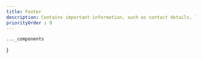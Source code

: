 ```yaml
---
title: Footer
description: Contains important information, such as contact details, links to policies, social media icons, and copyright notices.
priorityOrder : 9
---
```



    ..._components
}

<BlockPreview
    title="One"
    src="/blocks-preview/footer/one"
    code={oneCode}
    client:visible
/>

<BlockPreview
    title="Two"
    src="/blocks-preview/footer/two"
    code={twoCode}
    client:visible
/>

<BlockPreview
    title="Three"
    src="/blocks-preview/footer/three"
    code={threeCode}
    client:visible
/>

<BlockPreview
    title="Four"
    src="/blocks-preview/footer/four"
    code={fourCode}
    client:visible
/>

<BlockPreview
    title="Five"
    src="/blocks-preview/footer/five"
    code={fiveCode}
    client:visible
/>